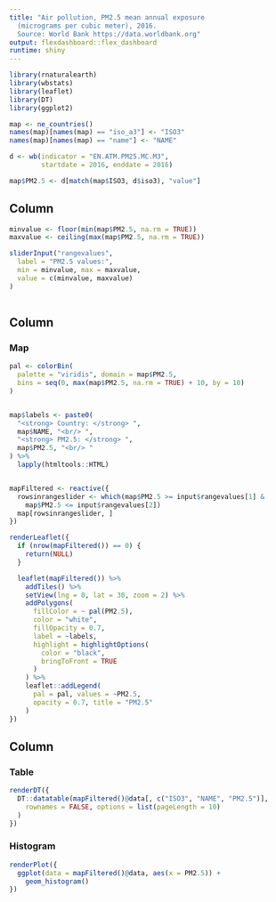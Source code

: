 ```yaml
---
title: "Air pollution, PM2.5 mean annual exposure
  (micrograms per cubic meter), 2016.
  Source: World Bank https://data.worldbank.org"
output: flexdashboard::flex_dashboard
runtime: shiny
---
```



```r
library(rnaturalearth)
library(wbstats)
library(leaflet)
library(DT)
library(ggplot2)

map <- ne_countries()
names(map)[names(map) == "iso_a3"] <- "ISO3"
names(map)[names(map) == "name"] <- "NAME"

d <- wb(indicator = "EN.ATM.PM25.MC.M3",
        startdate = 2016, enddate = 2016)

map$PM2.5 <- d[match(map$ISO3, d$iso3), "value"]
```


Column {.sidebar data-width=200}
-------------------------------------

```r
minvalue <- floor(min(map$PM2.5, na.rm = TRUE))
maxvalue <- ceiling(max(map$PM2.5, na.rm = TRUE))

sliderInput("rangevalues",
  label = "PM2.5 values:",
  min = minvalue, max = maxvalue,
  value = c(minvalue, maxvalue)
)
           
```


  
  
Column {data-width=500}
-------------------------------------

### Map


```r
pal <- colorBin(
  palette = "viridis", domain = map$PM2.5,
  bins = seq(0, max(map$PM2.5, na.rm = TRUE) + 10, by = 10)
)


map$labels <- paste0(
  "<strong> Country: </strong> ",
  map$NAME, "<br/> ",
  "<strong> PM2.5: </strong> ",
  map$PM2.5, "<br/> "
) %>%
  lapply(htmltools::HTML)


mapFiltered <- reactive({
  rowsinrangeslider <- which(map$PM2.5 >= input$rangevalues[1] &
    map$PM2.5 <= input$rangevalues[2])
  map[rowsinrangeslider, ]
})

renderLeaflet({
  if (nrow(mapFiltered()) == 0) {
    return(NULL)
  }

  leaflet(mapFiltered()) %>%
    addTiles() %>%
    setView(lng = 0, lat = 30, zoom = 2) %>%
    addPolygons(
      fillColor = ~ pal(PM2.5),
      color = "white",
      fillOpacity = 0.7,
      label = ~labels,
      highlight = highlightOptions(
        color = "black",
        bringToFront = TRUE
      )
    ) %>%
    leaflet::addLegend(
      pal = pal, values = ~PM2.5,
      opacity = 0.7, title = "PM2.5"
    )
})
```
   

Column {data-width=300}
-------------------------------------

### Table


```r
renderDT({
  DT::datatable(mapFiltered()@data[, c("ISO3", "NAME", "PM2.5")],
    rownames = FALSE, options = list(pageLength = 10)
  )
})
```   

### Histogram


```r
renderPlot({
  ggplot(data = mapFiltered()@data, aes(x = PM2.5)) +
    geom_histogram()
})
```